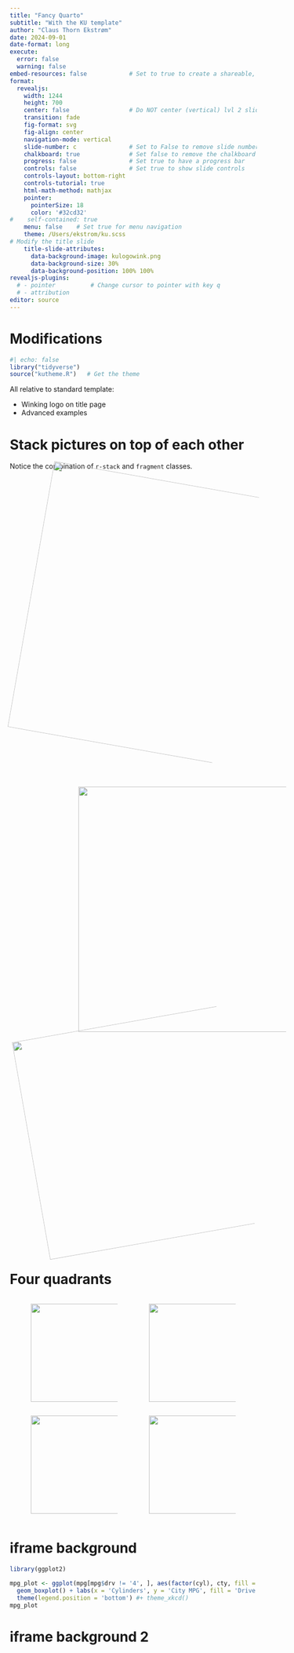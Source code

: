 ```yaml
---
title: "Fancy Quarto"
subtitle: "With the KU template"
author: "Claus Thorn Ekstrøm"
date: 2024-09-01
date-format: long
execute:
  error: false
  warning: false
embed-resources: false	      	  # Set	to true	to create a shareable, embedded	html-file
format: 
  revealjs:
    width: 1244
    height: 700
    center: false                 # Do NOT center (vertical) lvl 2 slides
    transition: fade
    fig-format: svg
    fig-align: center
    navigation-mode: vertical
    slide-number: c               # Set to False to remove slide numbers
    chalkboard: true              # Set false to remove the chalkboard option
    progress: false               # Set true to have a progress bar
    controls: false               # Set true to show slide controls
    controls-layout: bottom-right
    controls-tutorial: true
    html-math-method: mathjax    
    pointer:
      pointerSize: 18
      color: '#32cd32'    
#    self-contained: true
    menu: false    # Set true for menu navigation
    theme: /Users/ekstrom/ku.scss
# Modify the title slide    
    title-slide-attributes:
      data-background-image: kulogowink.png
      data-background-size: 30%
      data-background-position: 100% 100%
revealjs-plugins:
  # - pointer          # Change cursor to pointer with key q
  # - attribution
editor: source
---
```


# Modifications 

```r
#| echo: false
library("tidyverse")
source("kutheme.R")   # Get the theme
```

All relative to standard template:

- Winking logo on title page
- Advanced examples


# {background-image="./pics/olsenbanden.jpg" background-size="auto 100%" background-position="-100% 0%"}


# Stack pictures on top of each other

Notice the combination of `r-stack` and `fragment` classes.


::: {.r-stack}

![&nbsp;](pics/beerandsunset.png){height="550" style="transform: rotate(10deg)"}

![&nbsp;](pics/beerandsunset.png){.fragment height="500" style="transform: rotate(1deg); transform: translate(100px, 10%);"}

![&nbsp;](pics/beerandsunset.png){.fragment height="450" style="transform: rotate(-10deg)"}
:::


# Four quadrants

::: columns
::: {.column width="5%"}
:::

::: {.column width="40%"}
::: bulletbox
::: {.fade-in-then-semi-out}
![](pics/beerandsunset.png){width="450px" height="200px"}
:::
:::
:::

::: {.column width="5%"}
:::

::: {.column width="40%"}
::: bulletbox
::: {.fragment .fade-in-then-semi-out}
![](pics/beerandsunset.png){width="450px" height="200px"}
:::
:::
:::

::: {.column width="5%"}
:::
:::

::: columns
::: {.column width="5%"}
:::

::: {.column width="40%"}
::: bulletbox
::: {.fragment .fade-in-then-semi-out}
![](pics/beerandsunset.png){width="450px" height="200px"}
:::
:::
:::

::: {.column width="5%"}
:::

::: {.column width="40%"}
::: bulletbox
::: {.fragment .fade-in-then-semi-out}
![](pics/beerandsunset.png){width="450px" height="200px"}
:::
:::
:::

::: {.column width="5%"}
:::
:::



# iframe background {background-iframe="iframe/index.html"}


```r
library(ggplot2)

mpg_plot <- ggplot(mpg[mpg$drv != '4', ], aes(factor(cyl), cty, fill = drv)) + 
  geom_boxplot() + labs(x = 'Cylinders', y = 'City MPG', fill = 'Drive Type') +
  theme(legend.position = 'bottom') #+ theme_xkcd()
mpg_plot
```


# iframe background 2 {background-iframe="iframe2/index.html"}

